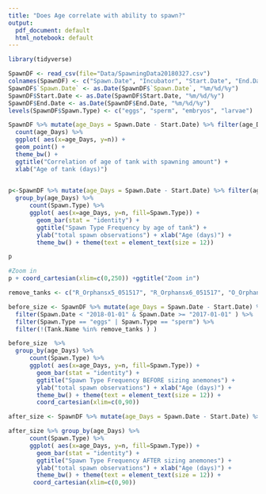 ```yaml
---
title: "Does Age correlate with ability to spawn?"
output:
  pdf_document: default
  html_notebook: default
---
```


```r
library(tidyverse)
```

```r
SpawnDF <- read_csv(file="Data/SpawningData20180327.csv")
colnames(SpawnDF) <- c("Spawn.Date", "Incubator", "Start.Date", "End.Date", "Tank.Name", "Male", "Female", "Spawn.Type", "Time.Found", "Cleavage", "Day.of.Cycle", "Total.Tanks", "notes")
SpawnDF$`Spawn.Date` <- as.Date(SpawnDF$`Spawn.Date`, "%m/%d/%y")
SpawnDF$Start.Date <- as.Date(SpawnDF$Start.Date, "%m/%d/%y")
SpawnDF$End.Date <- as.Date(SpawnDF$End.Date, "%m/%d/%y")
levels(SpawnDF$Spawn.Type) <- c("eggs", "sperm", "embryos", "larvae")
```

```r
SpawnDF %>% mutate(age_Days = Spawn.Date - Start.Date) %>% filter(age_Days > 0) %>% 
  count(age_Days) %>% 
  ggplot( aes(x=age_Days, y=n)) +
  geom_point() +
  theme_bw() +
  ggtitle("Correlation of age of tank with spawning amount") + 
  xlab("Age of tank (days)")
  

```
```r
p<-SpawnDF %>% mutate(age_Days = Spawn.Date - Start.Date) %>% filter(age_Days > 0) %>% 
  group_by(age_Days) %>% 
      count(Spawn.Type) %>%
      ggplot( aes(x=age_Days, y=n, fill=Spawn.Type)) +
        geom_bar(stat = "identity") +
        ggtitle("Spawn Type Frequency by age of tank") + 
        ylab("total spawn observations") + xlab("Age (days)") +
        theme_bw() + theme(text = element_text(size = 12))

p

#Zoom in
p + coord_cartesian(xlim=c(0,250)) +ggtitle("Zoom in")
```

```r
remove_tanks <- c("R_Orphansx5_051517", "R_Orphansx6_051517", "O_Orphansx4_031617", "Y_FP_W_012517")

before_size <- SpawnDF %>% mutate(age_Days = Spawn.Date - Start.Date) %>% filter(age_Days > 0) %>%
  filter(Spawn.Date < "2018-01-01" & Spawn.Date >= "2017-01-01" ) %>% 
  filter(Spawn.Type == "eggs" | Spawn.Type == "sperm") %>%  
  filter(!(Tank.Name %in% remove_tanks ) )

before_size  %>% 
  group_by(age_Days) %>% 
      count(Spawn.Type) %>%
      ggplot( aes(x=age_Days, y=n, fill=Spawn.Type)) +
        geom_bar(stat = "identity") +
        ggtitle("Spawn Type Frequency BEFORE sizing anemones") + 
        ylab("total spawn observations") + xlab("Age (days)") +
        theme_bw() + theme(text = element_text(size = 12)) +
        coord_cartesian(xlim=c(0,90))
```

```r


after_size <- SpawnDF %>% mutate(age_Days = Spawn.Date - Start.Date) %>% filter(age_Days > 0) %>% filter(Spawn.Date >= "2018-01-01" ) %>% filter(!(Tank.Name %in% remove_tanks ) )

after_size %>% group_by(age_Days) %>% 
      count(Spawn.Type) %>%
      ggplot( aes(x=age_Days, y=n, fill=Spawn.Type)) +
        geom_bar(stat = "identity") +
        ggtitle("Spawn Type Frequency AFTER sizing anemones") + 
        ylab("total spawn observations") + xlab("Age (days)") +
        theme_bw() + theme(text = element_text(size = 12)) +
       coord_cartesian(xlim=c(0,90))
```
```r

```


